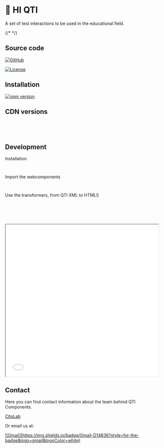 
<Meta title="Get started" />

# 👋 HI QTI

A set of test interactions to be used in the educational field.

{/* <Story of={CheckboxStories.Default} autoplay /> */}

<Canvas of={CheckboxStories.Default} />

## Source code

[![GitHub](https://img.shields.io/badge/github-%23121011.svg?style=for-the-badge&logo=github&logoColor=white)](https://github.com/Citolab/qti-components/)

[![License](https://img.shields.io/badge/license-GPL-blue.svg)](https://opensource.org/license/gpl-2-0/)

## Installation

[![npm version](https://badge.fury.io/js/%40citolab%2Fqti-components.svg)](https://badge.fury.io/js/%40citolab%2Fqti-components)

## CDN versions

```js
import * as QTI from 'https://unpkg.com/@citolab/qti-components@latest/dist/index.js';
```

```css
@import 'https://unpkg.com/@citolab/qti-components@latest/dist/styles.bundled.css';
```

## Development

Installation

```sh
npm install @citolab/qti-components@latest
```

Import the webcomponents

```js
import '@citolab/qti-components/qti-components';
```

Use the transformers, from QTI XML to HTML5

```js
import { qtiTransformItem } from '@citolab/qti-components/qti-transformers';
```

```js
const itemXML = '<qti-assessment-item>...</qti-assessment-item>';
const itemHTML = await qtiTransformItem().parse(itemXML).path('./relative-path-to-item-assets').html();
```

<iframe
  width="100%"
  height="500"
  src="//jsfiddle.net/mrklein/s97Ld0gn/embedded/html,result/"
  allowFullScreen="allowfullscreen"
></iframe>

## Contact

Here you can find contact information about the team behind QTI Components.

<a href="https://cito.nl/onderzoek-innovatie/over-citolab/onze-teams/team-prototypes/">CitoLab</a>

Or email us at:

<a href="mailto:getinspiredbycitolab@gmail.com">
  ![Gmail](https://img.shields.io/badge/Gmail-D14836?style=for-the-badge&logo=gmail&logoColor=white)
</a>

